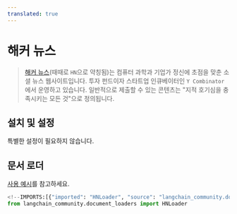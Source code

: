 ```yaml
---
translated: true
---
```


# 해커 뉴스

>[해커 뉴스](https://en.wikipedia.org/wiki/Hacker_News)(때때로 `HN`으로 약칭됨)는 컴퓨터 과학과 기업가 정신에 초점을 맞춘 소셜 뉴스 웹사이트입니다. 투자 펀드이자 스타트업 인큐베이터인 `Y Combinator`에서 운영하고 있습니다. 일반적으로 제출할 수 있는 콘텐츠는 "지적 호기심을 충족시키는 모든 것"으로 정의됩니다.

## 설치 및 설정

특별한 설정이 필요하지 않습니다.

## 문서 로더

[사용 예시](/docs/integrations/document_loaders/hacker_news)를 참고하세요.

```python
<!--IMPORTS:[{"imported": "HNLoader", "source": "langchain_community.document_loaders", "docs": "https://api.python.langchain.com/en/latest/document_loaders/langchain_community.document_loaders.hn.HNLoader.html", "title": "Hacker News"}]-->
from langchain_community.document_loaders import HNLoader
```
